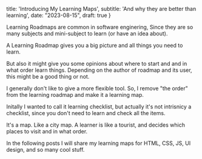 title: 'Introducing My Learning Maps',
subtitle: 'And why they are better than learning',
date:  "2023-08-15",
draft: true
}


Learning Roadmaps are common in software enginering, Since they are so many subjects and mini-subject to learn (or have an idea about). 

A Learning Roadmap gives you a big picture and all things you need to learn. 

But also it might give you some opinions about where to start and and in what order learn things. Depending on the author of roadmap and its user, this might be a good thing or not.

I generally don't like to give a more flexible tool. So, I remove "the order" from the learning roadmap and make it a learning map.

Initally I wanted to call it learning checklist, but actually it's not intrisnicy a checklist, since you don't need to learn and check all the items.

It's a map. Like a city map. A learner is like a tourist, and decides which places to visit and in what order. 

In the following posts I will share my learning maps for HTML, CSS, JS, UI design, and so many cool stuff.